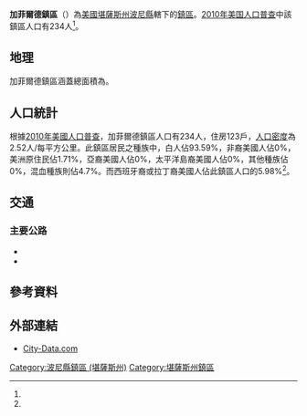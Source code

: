 {{noteTA
|G1=USState
}}
{{Infobox settlement
|official_name = 加菲爾德鎮區
|native_name = Garfield Township
|settlement_type = 鎮區
|pushpin_map=USA Kansas
|oordinates_display = inline,title
|coordinates_region = US-KS
|subdivision_type = [[世界政區索引|國家]]
|subdivision_name = [[美国|美国]]
|subdivision_type1 = [[美國行政區劃|州]]
|subdivision_name1 = [[堪薩斯州|堪薩斯州]]
|subdivision_type2 = [[堪薩斯州行政區劃|縣]]
|subdivision_name2 = [[波尼縣_(堪薩斯州)|波尼縣]]
|area_total_km2 = 92.84
|area_land_km2 = 92.81
|area_water_km2 = 0.03
|area_total_sq_mi =
|area_land_sq_mi =
|area_water_sq_mi =
|area_water_percent = 0.03
|population_as_of = [[2010年美国人口普查|2010]]
|population_footnotes = <ref name="Census 2010">{{cite web| url=http://factfinder2.census.gov| title=Race, Hispanic or Latino, Age, and Housing Occupancy: 2010 Census Redistricting Data, Garfield township, Pawnee County, Kansas| publisher=U.S. Census Bureau, American FactFinder 2| accessdate=2016-09-06| archive-date=2013-09-11| archive-url=https://web.archive.org/web/20130911234518/http://factfinder2.census.gov/| dead-url=no}}</ref>
|population_total = 234
|population_density_km2 = auto
|elevation_footnotes = 
|elevation_m = 638
|elevation_ft = 
|latd = 38
|latm = 03
|lats = 04
|latNS = N
|longd = 99
|longm = 16
|longs = 44
|longEW = W
|postal_code_type =
|postal_code = 
|blank_name = [[聯邦資料處理標準|FIPS代碼]]
|blank_info = 20-25775
|blank1_name = [[地名信息系统|GNIS編號]] 
|blank1_info = [http://geonames.usgs.gov/pls/gnispublic/f?p=gnispq:3:::NO::P3_FID:0475936 0475936]
|website = 
|footnotes = 
}}

'''加菲爾德鎮區'''（{{lang-en|'''Garfield Township'''}}）為[[美國|美國]][[堪薩斯州|堪薩斯州]][[波尼縣_(堪薩斯州)|波尼縣]]轄下的[[行政鎮區|鎮區]]。[[2010年美国人口普查|2010年美国人口普查]]中該鎮區人口有234人<ref name="Census 2010"/>。

==地理==
加菲爾德鎮區涵蓋總面積為{{convert|92.84|km2|sqmi}}。

==人口統計==
根據[[2010年美國人口普查|2010年美國人口普查]]，加菲爾德鎮區人口有234人，住房123戶，[[人口密度|人口密度]]為2.52人/每平方公里。此鎮區居民之種族中，白人佔93.59%，非裔美國人佔0%，美洲原住民佔1.71%，亞裔美國人佔0%，太平洋島裔美國人佔0%，其他種族佔0%，混血種族則佔4.7%。而西班牙裔或拉丁裔美國人佔此鎮區人口的5.98%<ref name="Census 2010"/>。

==交通==
===主要公路===
*{{Jct|country=USA|US|56}}
*{{Jct|country=USA|US|183}}

==參考資料==
{{reflist}}

==外部連結==
*[http://www.city-data.com/township/Garfield-KS.html City-Data.com]{{dead link|date=2017年11月 |bot=InternetArchiveBot |fix-attempted=yes }}

{{波尼縣 (堪薩斯州)}}

{{DEFAULTSORT:Garfield}}
[[Category:波尼縣鎮區_(堪薩斯州)|Category:波尼縣鎮區 (堪薩斯州)]]
[[Category:堪薩斯州鎮區|Category:堪薩斯州鎮區]]

{{PawneeCountyKS-geo-stub}}